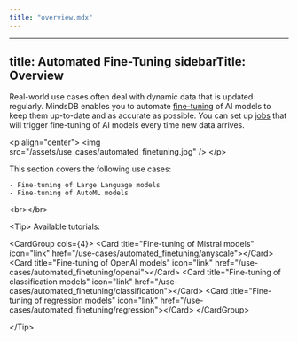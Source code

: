 ```yaml
---
title: "overview.mdx"
---
```


---
title: Automated Fine-Tuning
sidebarTitle: Overview
---

Real-world use cases often deal with dynamic data that is updated regularly. MindsDB enables you to automate [fine-tuning](/mindsdb_sql/sql/api/finetune) of AI models to keep them up-to-date and as accurate as possible. You can set up [jobs](/mindsdb_sql/sql/create/jobs) that will trigger fine-tuning of AI models every time new data arrives.

&lt;p align="center"&gt;
  &lt;img src="/assets/use_cases/automated_finetuning.jpg" /&gt;
&lt;/p&gt;

This section covers the following use cases:
    
    - Fine-tuning of Large Language models
    - Fine-tuning of AutoML models

&lt;br&gt;&lt;/br&gt;

&lt;Tip&gt;
Available tutorials:

&lt;CardGroup cols={4}&gt;
    &lt;Card title="Fine-tuning of Mistral models" icon="link" href="/use-cases/automated_finetuning/anyscale"&gt;&lt;/Card&gt;
    &lt;Card title="Fine-tuning of OpenAI models" icon="link" href="/use-cases/automated_finetuning/openai"&gt;&lt;/Card&gt;
    &lt;Card title="Fine-tuning of classification models" icon="link" href="/use-cases/automated_finetuning/classification"&gt;&lt;/Card&gt;
    &lt;Card title="Fine-tuning of regression models" icon="link" href="/use-cases/automated_finetuning/regression"&gt;&lt;/Card&gt;
&lt;/CardGroup&gt;

&lt;/Tip&gt;
